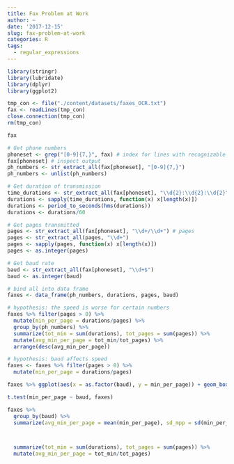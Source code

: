 ```yaml
---
title: Fax Problem at Work
author: ~
date: '2017-12-15'
slug: fax-problem-at-work
categories: R
tags: 
  - regular_expressions
---
```


```r
library(stringr)
library(lubridate)
library(dplyr)
library(ggplot2)

tmp_con <- file("./content/datasets/faxes_OCR.txt")
fax <- readLines(tmp_con)
close.connection(tmp_con)
rm(tmp_con)

fax


```


```r
# Get phone numbers
phoneset <- grep("[0-9]{7,}", fax) # index for lines with recognizable phone numbers
fax[phoneset] # inspect output
ph_numbers <- str_extract_all(fax[phoneset], "[0-9]{7,}")
ph_numbers <- unlist(ph_numbers)

```

```r

# Get duration of transmission
time_durations <- str_extract_all(fax[phoneset], "\\d{2}:\\d{2}:\\d{2}") # times for sending and duration
durations <- sapply(time_durations, function(x) x[length(x)])
durations <- period_to_seconds(hms(durations))
durations <- durations/60


```

```r
# Get pages transmitted
pages <- str_extract_all(fax[phoneset], "\\d+/\\d+") # pages
pages <- str_extract_all(pages, "\\d+")
pages <- sapply(pages, function(x) x[length(x)])
pages <- as.integer(pages)


```

```r
# Get baud rate
baud <- str_extract_all(fax[phoneset], "\\d+$")
baud <- as.integer(baud)


```

```r
# bind all into data frame
faxes <- data_frame(ph_numbers, durations, pages, baud)


```


```r
# hypothesis: the speed is worse for certain numbers
faxes %>% filter(pages > 0) %>% 
  mutate(min_per_page = durations/pages) %>%
  group_by(ph_numbers) %>% 
  summarize(tot_min = sum(durations), tot_pages = sum(pages)) %>% 
  mutate(avg_min_per_page = tot_min/tot_pages) %>% 
  arrange(desc(avg_min_per_page))
```

```r
# hypothesis: baud affects speed
faxes <- faxes %>% filter(pages > 0) %>%   
  mutate(min_per_page = durations/pages)

faxes %>% ggplot(aes(x = as.factor(baud), y = min_per_page)) + geom_boxplot()

t.test(min_per_page ~ baud, faxes)

faxes %>% 
  group_by(baud) %>% 
  summarize(avg_min_per_page = mean(min_per_page), sd_mpp = sd(min_per_page))



  summarize(tot_min = sum(durations), tot_pages = sum(pages)) %>% 
  mutate(avg_min_per_page = tot_min/tot_pages)
```

